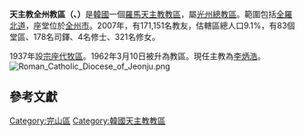 {{Infobox Roman Catholic diocese
|Roman Catholic Diocese of = 天主教全州教區
|Latin name of diocese = Dioecesis Ieoniuensis
|image = [[File:Cathédrale_Jeondong.jpg|right]]
|caption = 
|location = {{ROK}}
|territory = [[全羅北道|全羅北道]]
|population = 167,532
|rite = 拉丁禮
|主保 = 
|province = [[天主教光州总教区|光州]]
|established = 1962年
|cathedral = [[殿洞聖堂|殿洞聖堂]]
|副主教座堂 =
|leadership = 主教
|website = http://www.jcatholic.or.kr/
|教宗 = 
|總主教 = 
|ordinary =  李炳浩
|助理主教 = 
}}
'''天主教全州教區（{{lang-la|Dioecesis Ieoniuensis}}、{{lang-ko|천주교 전주교구}}）'''是[[韓國|韓國]]一個[[羅馬天主教|羅馬天主教]][[教區|教區]]，屬[[天主教光州總教區|光州總教區]]。範圍包括[[全羅北道|全羅北道]]，座堂位於[[全州市|全州市]]。2007年，有171,151名教友，估轄區總人口9.1%，有83個堂區、178名司鐸、4名修士、321名修女。

1937年設[[宗座代牧區|宗座代牧區]]。1962年3月10日被升為教區。現任主教為[[李炳浩|李炳浩]]。
[[File:Roman_Catholic_Diocese_of_Jeonju.png|left]]


{{韓國小作品}}
{{宗教小作品}}

==參考文獻==
<div class="references-small">
<references />
</div>


{{朝鮮半島天主教}}

[[Category:完山區|Category:完山區]]
[[Category:韓國天主教教區|Category:韓國天主教教區]]
